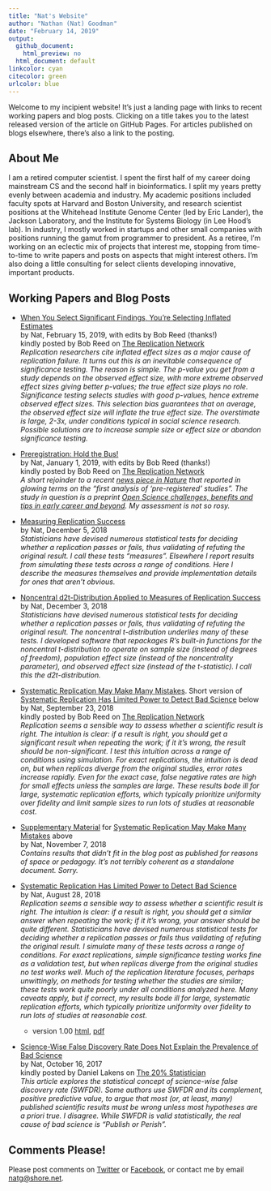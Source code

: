 ```yaml
---
title: "Nat's Website"
author: "Nathan (Nat) Goodman"
date: "February 14, 2019"
output:
  github_document:
    html_preview: no
  html_document: default
linkcolor: cyan
citecolor: green
urlcolor: blue
---
```

<!-- README.md is generated from README.Rmd. Please edit that file -->

Welcome to my incipient website! It's just a landing page with links to recent working papers and blog posts. Clicking on a title takes you to the latest released version of the article on GitHub Pages. For articles published on blogs elsewhere, there's also a link to the posting.  

## About Me

I am a retired computer scientist. I spent the first half of my career doing mainstream CS and the second half in bioinformatics. I split my years pretty evenly between academia and industry. My academic positions included faculty spots at Harvard and Boston University, and research scientist positions at the Whitehead Institute Genome Center (led by Eric Lander), the Jackson Laboratory, and the Institute for Systems Biology (in Lee Hood's lab). In industry, I mostly worked in startups and other small companies with positions running the gamut from programmer to president.  As a retiree, I'm working on an eclectic mix of projects that interest me, stopping from time-to-time to write papers and posts on aspects that might interest others. I'm also doing a little consulting for select clients developing innovative, important products.

## Working Papers and Blog Posts

- [When You Select Significant Findings, You’re Selecting Inflated Estimates](https://natgoodman.github.io/misig/ovrfx.stable.html)
<br/>
by Nat, February 15, 2019, with edits by Bob Reed (thanks!)<br/>
kindly posted by Bob Reed on [The Replication Network](https://replicationnetwork.com/2019/02/16/goodman-when-youre-selecting-significant-findings-youre-selecting-inflated-estimates/)<br/>
*Replication researchers cite inflated effect sizes as a major cause of replication failure. It turns out this is an inevitable consequence of significance testing. The reason is simple. The p-value you get from a study depends on the observed effect size, with more extreme observed effect sizes giving better p-values; the true effect size plays no role. Significance testing selects studies with good p-values, hence extreme observed effect sizes. This selection bias guarantees that on average, the observed effect size will inflate the true effect size. The overstimate is large, 2-3x, under conditions typical in social science research. Possible solutions are to increase sample size or effect size or abandon significance testing.*

- [Preregistration: Hold the Bus!](https://natgoodman.github.io/pregr/holdit.stable.html)
<br/>
by Nat, January 1, 2019, with edits by Bob Reed (thanks!)<br/>
kindly posted by Bob Reed on [The Replication Network](https://replicationnetwork.com/2019/01/01/goodman-hold-the-bus/)<br/>
*A short rejoinder to a recent [news piece in Nature](https://www.nature.com/articles/d41586-018-07118-1) that reported in glowing terms on the “first analysis of ‘pre-registered’ studies”. The study in question is a preprint [Open Science challenges, benefits and tips in early career and beyond](https://psyarxiv.com/3czyt/). My assessment is not so rosy.*

- [Measuring Replication Success](https://natgoodman.github.io/repwr/mesr.stable.html)
<br/>
by Nat, December 5, 2018<br/>
*Statisticians have devised numerous statistical tests for deciding whether a replication passes or fails, thus validating of refuting the original result. I call these tests "measures". Elsewhere I report results from simulating these tests across a range of conditions. Here I describe the measures themselves and provide implementation details for ones that aren't obvious.*

- [Noncentral d2t-Distribution Applied to Measures of Replication Success](https://natgoodman.github.io/repwr/stats.stable.html)
<br/>
by Nat, December 3, 2018<br/>
*Statisticians have devised numerous statistical tests for deciding whether a replication passes or fails, thus validating of refuting the original result. The noncentral t-distribution underlies many of these tests. I developed software that repackages R's built-in functions for the noncentral t-distribution to operate on sample size (instead of degrees of freedom), population effect size (instead of the noncentrality parameter), and observed effect size (instead of the t-statistic). I call this the d2t-distribution.*

- [Systematic Replication May Make Many Mistakes](https://natgoodman.github.io/repwr/resig.stable.html). Short version of [Systematic Replication Has Limited Power to Detect Bad Science](https://natgoodman.github.io/repwr/repwr.stable.html) below
<br/>
by Nat, September 23, 2018<br/>
kindly posted by Bob Reed on [The Replication Network](https://replicationnetwork.com/2018/09/28/goodman-systematic-replication-may-make-many-mistakes/)<br/>
*Replication seems a sensible way to assess whether a scientific result is right. The intuition is clear: if a result is right, you should get a significant result when repeating the work; if it it's wrong, the result should be non-significant. I test this intuition across a range of conditions using simulation. For exact replications, the intuition is dead on, but when replicas diverge from the original studies, error rates increase rapidly. Even for the exact case, false negative rates are high for small effects unless the samples are large. These results bode ill for large, systematic replication efforts, which typically prioritize uniformity over fidelity and limit sample sizes to run lots of studies at reasonable cost.*

- [Supplementary Material](https://natgoodman.github.io/repwr/resigsupp.stable.html) for [Systematic Replication May Make Many Mistakes](https://natgoodman.github.io/repwr/resig.stable.html) above
<br/>
by Nat, November 7, 2018<br/>
*Contains results that didn't fit in the blog post as published for reasons of space or pedagogy. It's not terribly coherent as a standalone document. Sorry.*

- <a name="repwr"></a>[Systematic Replication Has Limited Power to Detect Bad Science](https://natgoodman.github.io/repwr/repwr.stable.html)<br/>
by Nat, August 28, 2018<br/>
*Replication seems a sensible way to assess whether a scientific result is right. The intuition is clear: if a result is right, you should get a similar answer when repeating the work; if it it's wrong, your answer should be quite different. Statisticians have devised numerous statistical tests for deciding whether a replication passes or fails thus validating of refuting the original result. I simulate many of these tests across a range of conditions. For exact replications, simple significance testing works fine as a validation test, but when replicas diverge from the original studies no test works well. Much of the replication literature focuses, perhaps unwittingly, on methods for testing whether the studies are similar; these tests work quite poorly under all conditions analyzed here. Many caveats apply, but if correct, my results bode ill for large, systematic replication efforts, which typically prioritize uniformity over fidelity to run lots of studies at reasonable cost.*

    - version 1.00 [html](https://natgoodman.github.io/repwr/doc.nnn/repwr.1.00.html), [pdf](https://natgoodman.github.io/repwr/doc.nnn/repwr.1.00.pdf)
    <p/>

- [Science-Wise False Discovery Rate Does Not Explain the Prevalence of Bad Science](https://natgoodman.github.io/swfdr/swfdr.stable.html)<br/>
by Nat, October 16, 2017<br/>
kindly posted by Daniel Lakens on [The 20% Statistician](http://daniellakens.blogspot.com/2017/10/science-wise-false-discovery-rate-does.html)<br/>
*This article explores the statistical concept of science-wise false discovery rate (SWFDR). Some authors use SWFDR and its complement, positive predictive value, to argue that most (or, at least, many) published scientific results must be wrong unless most hypotheses are a priori true. I disagree. While SWFDR is valid statistically, the real cause of bad science is "Publish or Perish".*

## Comments Please!

Please post comments on [Twitter](https://twitter.com/gnatgoodman) or [Facebook](https://www.facebook.com/nathan.goodman.3367), or contact me by email [natg@shore.net](mailto:natg@shore.net).

